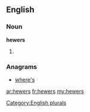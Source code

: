 ==English==

===Noun===
'''hewers'''

# {{plural of|[[hewer]]}}

===Anagrams===
* [[where's#English|where's]]

[[Category:English plurals]]

[[ar:hewers]]
[[fr:hewers]]
[[my:hewers]]